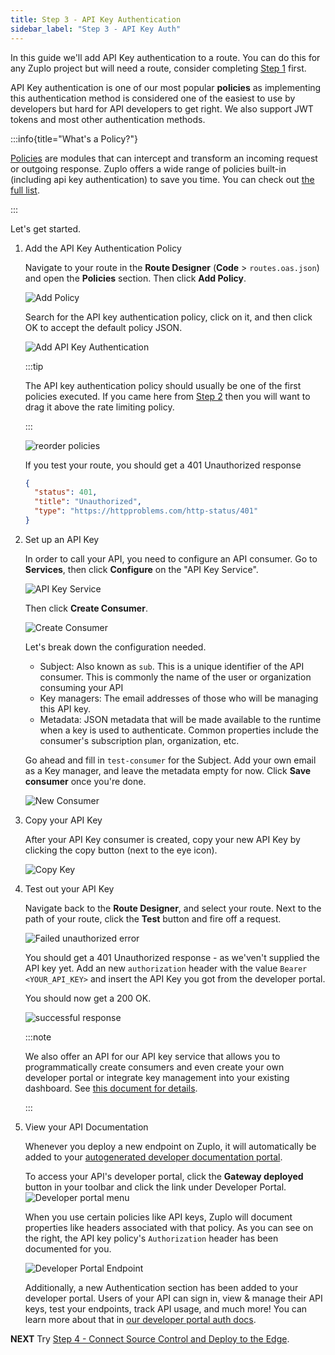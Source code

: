 ```yaml
---
title: Step 3 - API Key Authentication
sidebar_label: "Step 3 - API Key Auth"
---
```


<QuickstartPicker
  mode="portal"
  alternateLink="/articles/step-3-add-api-key-auth-local"
/>

In this guide we'll add API Key authentication to a route. You can do this for
any Zuplo project but will need a route, consider completing
[Step 1](./step-1-setup-basic-gateway.mdx) first.

API Key authentication is one of our most popular **policies** as implementing
this authentication method is considered one of the easiest to use by developers
but hard for API developers to get right. We also support JWT tokens and most
other authentication methods.

:::info{title="What's a Policy?"}

[Policies](./policies.md) are modules that can intercept and transform an
incoming request or outgoing response. Zuplo offers a wide range of policies
built-in (including api key authentication) to save you time. You can check out
[the full list](./policies.md).

:::

Let's get started.

<Stepper>

1. Add the API Key Authentication Policy

   Navigate to your route in the **Route Designer** (**Code** >
   `routes.oas.json`) and open the **Policies** section. Then click **Add
   Policy**.

   ![Add Policy](../../public/media/step-3-add-api-key-auth/image.png)

   Search for the API key authentication policy, click on it, and then click OK
   to accept the default policy JSON.

   <ModalScreenshot>

   ![Add API Key Authentication](../../public/media/step-3-add-api-key-auth/choose-policy.png)

   </ModalScreenshot>

   :::tip

   The API key authentication policy should usually be one of the first policies
   executed. If you came here from [Step 2](./step-2-add-rate-limiting.mdx) then
   you will want to drag it above the rate limiting policy.

   :::

   ![reorder policies](../../public/media/step-3-add-api-key-auth/image-1.gif)

   If you test your route, you should get a 401 Unauthorized response

   ```json
   {
     "status": 401,
     "title": "Unauthorized",
     "type": "https://httpproblems.com/http-status/401"
   }
   ```

2. Set up an API Key

   In order to call your API, you need to configure an API consumer. Go to
   **Services**, then click **Configure** on the "API Key Service".

   ![API Key Service](../../public/media/step-3-add-api-key-auth/image-2.png)

   Then click **Create Consumer**.

   ![Create Consumer](../../public/media/step-2-add-api-key-auth/image-8.png)

   Let's break down the configuration needed.
   - Subject: Also known as `sub`. This is a unique identifier of the API
     consumer. This is commonly the name of the user or organization consuming
     your API
   - Key managers: The email addresses of those who will be managing this API
     key.
   - Metadata: JSON metadata that will be made available to the runtime when a
     key is used to authenticate. Common properties include the consumer's
     subscription plan, organization, etc.

   Go ahead and fill in `test-consumer` for the Subject. Add your own email as a
   Key manager, and leave the metadata empty for now. Click **Save consumer**
   once you're done.

   <ModalScreenshot>

   ![New Consumer](../../public/media/step-3-add-api-key-auth/image-3.png)

   </ModalScreenshot>

3. Copy your API Key

   After your API Key consumer is created, copy your new API Key by clicking the
   copy button (next to the eye icon).

   ![Copy Key](../../public/media/step-3-add-api-key-auth/image-4.png)

4. Test out your API Key

   Navigate back to the **Route Designer**, and select your route. Next to the
   path of your route, click the **Test** button and fire off a request.

   <ModalScreenshot>

   ![Failed unauthorized error](../../public/media/step-3-add-api-key-auth/test-policy.png)

   </ModalScreenshot>

   You should get a 401 Unauthorized response - as we'ven't supplied the API key
   yet. Add an new `authorization` header with the value `Bearer <YOUR_API_KEY>`
   and insert the API Key you got from the developer portal.

   You should now get a 200 OK.

   <ModalScreenshot>

   ![successful response](../../public/media/step-3-add-api-key-auth/image-6.png)

   </ModalScreenshot>

   :::note

   We also offer an API for our API key service that allows you to
   programmatically create consumers and even create your own developer portal
   or integrate key management into your existing dashboard. See
   [this document for details](./api-key-api.md).

   :::

5. View your API Documentation

   Whenever you deploy a new endpoint on Zuplo, it will automatically be added
   to your
   [autogenerated developer documentation portal](../dev-portal/introduction.md).

   To access your API's developer portal, click the **Gateway deployed** button
   in your toolbar and click the link under Developer Portal.
   ![Developer portal menu](../../public/media/step-2-add-rate-limiting/image-5.png)

   When you use certain policies like API keys, Zuplo will document properties
   like headers associated with that policy. As you can see on the right, the
   API key policy's `Authorization` header has been documented for you.

   ![Developer Portal Endpoint](../../public/media/step-3-add-api-key-auth/image-7.png)

   Additionally, a new Authentication section has been added to your developer
   portal. Users of your API can sign in, view & manage their API keys, test
   your endpoints, track API usage, and much more! You can learn more about that
   in
   [our developer portal auth docs](/docs/dev-portal/zudoku/configuration/authentication).

</Stepper>

**NEXT** Try
[Step 4 - Connect Source Control and Deploy to the Edge](./step-4-deploying-to-the-edge.mdx).
